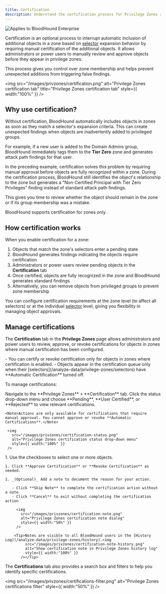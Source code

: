 ```yaml
---
title: Certification
description: Understand the certification process for Privilege Zones and how to manage member approvals.
---
```


<img noZoom src="/assets/enterprise-edition-pill-tag.svg" alt="Applies to BloodHound Enterprise "/>

Certification is an optional process to interrupt automatic inclusion of additional objects in a zone based on [selector](/analyze-data/privilege-zones/selectors) expansion behavior by requiring manual certification of the additional objects. It allows administrators or power users to manually review and approve objects before they appear in privilege zones.

This process gives you control over zone membership and helps prevent unexpected additions from triggering false findings.

<img
  src="/images/privzones/certification.png"
  alt="Privilege Zones certification tab"
  title="Privilege Zones certification tab"
  style={{ width:"100%" }}
/>

## Why use certification?

Without certification, BloodHound automatically includes objects in zones as soon as they match a selector's expansion criteria. This can create unexpected findings when objects are inadvertently added to privileged groups.

For example, if a new user is added to the Domain Admins group, BloodHound immediately tags them to the **Tier Zero** zone and generates attack path findings for that user. 

In the preceding example, certification solves this problem by requiring manual approval before objects are fully recognized within a zone. During the certification process, BloodHound still identifies the object's relationship to the zone but generates a "Non-Certified Principal with Tier Zero Privileges" finding instead of standard attack path findings. 

This gives you time to review whether the object should remain in the zone or if its group membership was a mistake.

<Note>BloodHound supports certification for zones only.</Note>

## How certification works

When you enable certification for a zone:

1. Objects that match the zone's selectors enter a pending state
2. BloodHound generates findings indicating the objects require certification
3. Administrators or power users review pending objects in the **Certification** tab
4. Once certified, objects are fully recognized in the zone and BloodHound generates standard findings
5. Alternatively, you can remove objects from privileged groups to prevent zone membership

You can configure certification requirements at the zone level (to affect all selectors) or at the individual [selector](/analyze-data/privilege-zones/selectors) level, giving you flexibility in managing object approvals.

## Manage certifications

The **Certification** tab in the **Privilege Zones** page allows administrators and power users to review, approve, or revoke certifications for objects in zones where manual certification has been configured.

<Note>
- You can certify or revoke certification only for objects in zones where certification is enabled.
- Objects appear in the certification queue only when their [selectors](/analyze-data/privilege-zones/selectors) have **Automatic Certification** turned off.
</Note>

To manage certifications:

<Steps>
  <Step title="Open the Certification tab">
    Navigate to the **Privilege Zones** > **Certification** tab.
  </Step>
  <Step title="Filter certifications">
    Click the status drop-down menu and choose **Pending**, **User Certified**, or **Rejected** to view relevant certifications.

    <Note>Actions are only available for certifications that require manual approval. You cannot approve or revoke **Automatic Certifications**.</Note>

     <img
       src="/images/privzones/certification-status.png"
       alt="Privilege Zones certification status drop-down menu"
       style={{ width:"100%" }}
     />
  </Step>
  <Step title="Complete the certification action">
    1. Use the checkboxes to select one or more objects.

    1. Click **Approve Certification** or **Revoke Certification** as needed.

    1. _(Optional)_ Add a note to document the reason for your action.

       - Click **Skip Note** to complete the certification action without a note
       - Click **Cancel** to exit without completing the certification action

         <img
           src="/images/privzones/certification-note.png"
           alt="Privilege Zones certification note dialog"
           style={{ width:"50%" }}
         />

        <Tip>Notes are visible to all BloodHound users in the [History Log](/analyze-data/privilege-zones/history).<img
             src="/images/privzones/certification-note-history.png"
             alt="Show certification note in Privilege Zones history log"
             style={{ width:"100%" }}
           /></Tip>
  </Step>
</Steps>

The **Certifications** tab also provides a search box and filters to help you identify specific certifications.

<img
  src="/images/privzones/certifications-filter.png"
  alt="Privilege Zones certifications filter"
  style={{ width:"50%" }}
/>
